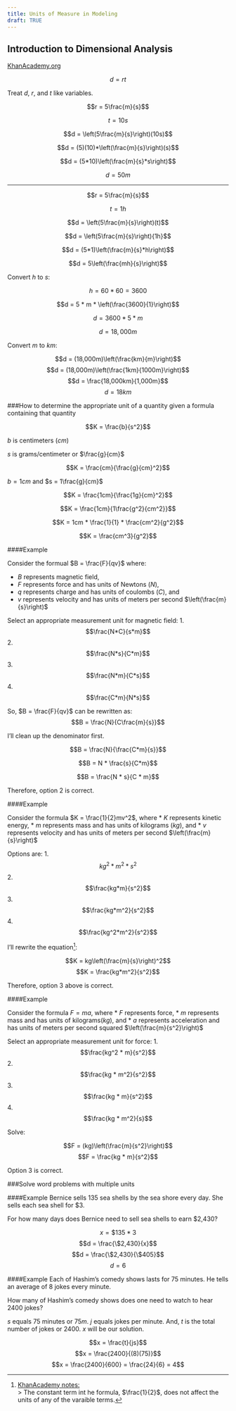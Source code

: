 ```yaml
---
title: Units of Measure in Modeling
draft: TRUE
---
```


## Introduction to Dimensional Analysis

[KhanAcademy.org](https://www.khanacademy.org/math/algebra/units-in-modeling/intro-to-dimensional-analysis/v/dimensional-analysis-units-algebraically)

$$d = rt$$

Treat $d$, $r$, and $t$ like variables.

$$r = 5\frac{m}{s}$$

$$t = 10s$$

$$d = \left(5\frac{m}{s}\right)(10s)$$

$$d = (5)(10)*\left(\frac{m}{s}\right)(s)$$

$$d = (5*10)\left(\frac{m}{s}*s\right)$$

$$d = 50m$$

---
$$r = 5\frac{m}{s}$$

$$t = 1h$$

$$d = \left(5\frac{m}{s}\right)(t)$$

$$d = \left(5\frac{m}{s}\right){1h}$$

$$d = (5*1)\left(\frac{m}{s}*h\right)$$

$$d = 5\left(\frac{mh}{s}\right)$$

Convert $h$ to $s$:

$$h = 60 * 60 = 3600$$

$$d = 5 * m * \left(\frac{3600}{1}\right)$$

$$d = 3600 * 5 * m$$

$$d = 18,000m$$

Convert $m$ to $km$:

$$d = (18,000m)\left(\frac{km}{m}\right)$$
$$d = (18,000m)\left(\frac{1km}{1000m}\right)$$
$$d = \frac{18,000km}{1,000m}$$
$$d = 18km$$

###How to determine the appropriate unit of a quantity given a formula containing that quantity

$$K = \frac{b}{s^2}$$

$b$ is  centimeters ($cm$)

$s$ is grams/centimeter or $\frac{g}{cm}$

$$K = \frac{cm}{\frac{g}{cm}^2}$$

$b = 1cm$ and $s = 1\frac{g}{cm}$

$$K = \frac{1cm}{\frac{1g}{cm}^2}$$

$$K = \frac{1cm}{1\frac{g^2}{cm^2}}$$

$$K = 1cm * \frac{1}{1} * \frac{cm^2}{g^2}$$

$$K = \frac{cm^3}{g^2}$$

####Example

Consider the formual $B = \frac{F}{qv}$ where:

* $B$ represents magnetic field, 
* $F$ represents force and has units of Newtons ($N$), 
* $q$ represents charge and has units of coulombs ($C$), and 
* $v$ represents velocity and has units of meters per second $\left(\frac{m}{s}\right)$

Select an appropriate measurement unit for magnetic field:
1. $$\frac{N*C}{s*m}$$
2. $$\frac{N*s}{C*m}$$
3. $$\frac{N*m}{C*s}$$
4. $$\frac{C*m}{N*s}$$

So, $B = \frac{F}{qv}$ can be rewritten as:
$$B = \frac{N}{C\frac{m}{s}}$$

I'll clean up the denominator first.

$$B = \frac{N}{\frac{C*m}{s}}$$

$$B = N * \frac{s}{C*m}$$

$$B = \frac{N * s}{C * m}$$

Therefore, option 2 is correct.

####Example

Consider the formula $K = \frac{1}{2}mv^2$, where
* $K$ represents kinetic energy, 
* $m$ represents mass and has units of kilograms ($kg$), and 
* $v$ represents velocity and has units of meters per second $\left(\frac{m}{s}\right)$

Options are:
1. $$kg^2 * m^2 * s^2$$
2. $$\frac{kg*m}{s^2}$$
3. $$\frac{kg*m^2}{s^2}$$
4. $$\frac{kg^2*m^2}{s^2}$$

I'll rewrite the equation[^footnote]:

[^footnote]: [KhanAcademy notes:](https://www.khanacademy.org/math/algebra/units-in-modeling/intro-to-dimensional-analysis/e/working-with-units)  
> The constant term int he formula, $\frac{1}{2}$, does not affect the units of any of the varaible terms.

$$K = kg\left(\frac{m}{s}\right)^2$$
$$K = \frac{kg*m^2}{s^2}$$

Therefore, option 3 above is correct.

####Example

Consider the formula $F = ma$, where
* $F$ represents force, 
* $m$ represents mass and has units of kilograms($kg$), and 
* $a$ represents acceleration and has units of meters per second squared $\left(\frac{m}{s^2}\right)$

Select an appropriate measurement unit for force:
1. $$\frac{kg^2 * m}{s^2}$$
2. $$\frac{kg * m^2}{s^2}$$
3. $$\frac{kg * m}{s^2}$$
4. $$\frac{kg * m^2}{s}$$

Solve:

$$F = (kg)\left(\frac{m}{s^2}\right)$$
$$F = \frac{kg * m}{s^2}$$

Option 3 is correct. 

###Solve word problems with multiple units

####Example
Bernice sells 135 sea shells by the sea shore every day. She sells each sea shell for $3. 

For how many days does Bernice need to sell sea shells to earn $2,430?

$$x = \$135* 3$$
$$d = \frac{\$2,430}{x}$$
$$d = \frac{\$2,430}{\$405}$$
$$d = 6$$

####Example
Each of Hashim's comedy shows lasts for 75 minutes. He tells an average of 8 jokes every minute.

How many of Hashim's comedy shows does one need to watch to hear 2400 jokes?

$s$ equals 75 minutes or $75m$. $j$ equals jokes per minute.  And, $t$ is the total number of jokes or 2400. $x$ will be our solution.

$$x = \frac{t}{js}$$
$$x = \frac{2400}{(8)(75)}$$
$$x = \frac{2400}{600} = \frac{24}{6} = 4$$

